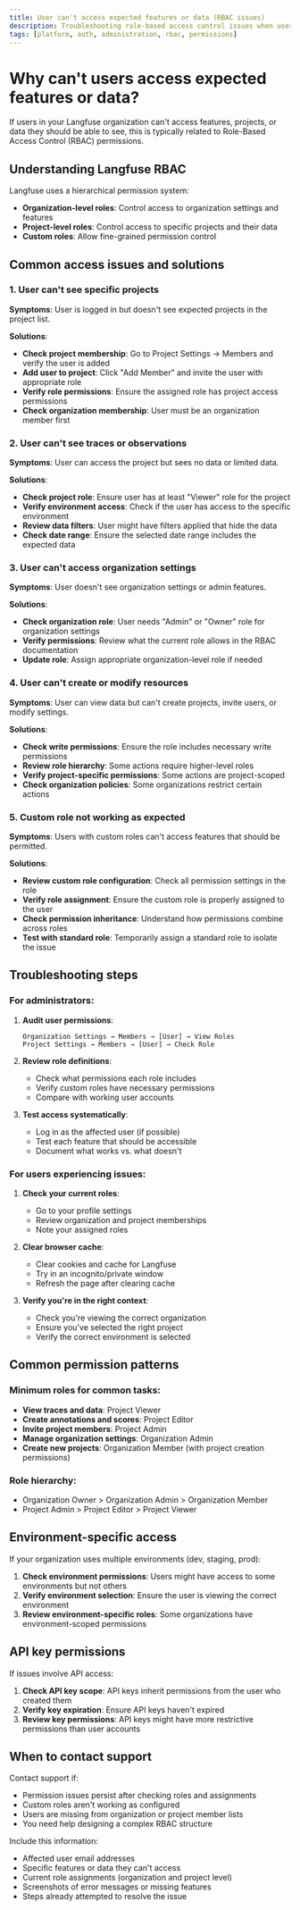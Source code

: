 ```yaml
---
title: User can't access expected features or data (RBAC issues)
description: Troubleshooting role-based access control issues when users can't see projects, traces, or features they should have access to
tags: [platform, auth, administration, rbac, permissions]
---
```


# Why can't users access expected features or data?

If users in your Langfuse organization can't access features, projects, or data they should be able to see, this is typically related to Role-Based Access Control (RBAC) permissions.

## Understanding Langfuse RBAC

Langfuse uses a hierarchical permission system:
- **Organization-level roles**: Control access to organization settings and features
- **Project-level roles**: Control access to specific projects and their data
- **Custom roles**: Allow fine-grained permission control

## Common access issues and solutions

### 1. User can't see specific projects

**Symptoms**: User is logged in but doesn't see expected projects in the project list.

**Solutions**:
- **Check project membership**: Go to Project Settings → Members and verify the user is added
- **Add user to project**: Click "Add Member" and invite the user with appropriate role
- **Verify role permissions**: Ensure the assigned role has project access permissions
- **Check organization membership**: User must be an organization member first

### 2. User can't see traces or observations

**Symptoms**: User can access the project but sees no data or limited data.

**Solutions**:
- **Check project role**: Ensure user has at least "Viewer" role for the project
- **Verify environment access**: Check if the user has access to the specific environment
- **Review data filters**: User might have filters applied that hide the data
- **Check date range**: Ensure the selected date range includes the expected data

### 3. User can't access organization settings

**Symptoms**: User doesn't see organization settings or admin features.

**Solutions**:
- **Check organization role**: User needs "Admin" or "Owner" role for organization settings
- **Verify permissions**: Review what the current role allows in the RBAC documentation
- **Update role**: Assign appropriate organization-level role if needed

### 4. User can't create or modify resources

**Symptoms**: User can view data but can't create projects, invite users, or modify settings.

**Solutions**:
- **Check write permissions**: Ensure the role includes necessary write permissions
- **Review role hierarchy**: Some actions require higher-level roles
- **Verify project-specific permissions**: Some actions are project-scoped
- **Check organization policies**: Some organizations restrict certain actions

### 5. Custom role not working as expected

**Symptoms**: Users with custom roles can't access features that should be permitted.

**Solutions**:
- **Review custom role configuration**: Check all permission settings in the role
- **Verify role assignment**: Ensure the custom role is properly assigned to the user
- **Check permission inheritance**: Understand how permissions combine across roles
- **Test with standard role**: Temporarily assign a standard role to isolate the issue

## Troubleshooting steps

### For administrators:

1. **Audit user permissions**:
   ```
   Organization Settings → Members → [User] → View Roles
   Project Settings → Members → [User] → Check Role
   ```

2. **Review role definitions**:
   - Check what permissions each role includes
   - Verify custom roles have necessary permissions
   - Compare with working user accounts

3. **Test access systematically**:
   - Log in as the affected user (if possible)
   - Test each feature that should be accessible
   - Document what works vs. what doesn't

### For users experiencing issues:

1. **Check your current roles**:
   - Go to your profile settings
   - Review organization and project memberships
   - Note your assigned roles

2. **Clear browser cache**:
   - Clear cookies and cache for Langfuse
   - Try in an incognito/private window
   - Refresh the page after clearing cache

3. **Verify you're in the right context**:
   - Check you're viewing the correct organization
   - Ensure you've selected the right project
   - Verify the correct environment is selected

## Common permission patterns

### Minimum roles for common tasks:

- **View traces and data**: Project Viewer
- **Create annotations and scores**: Project Editor  
- **Invite project members**: Project Admin
- **Manage organization settings**: Organization Admin
- **Create new projects**: Organization Member (with project creation permissions)

### Role hierarchy:
- Organization Owner > Organization Admin > Organization Member
- Project Admin > Project Editor > Project Viewer

## Environment-specific access

If your organization uses multiple environments (dev, staging, prod):

1. **Check environment permissions**: Users might have access to some environments but not others
2. **Verify environment selection**: Ensure the user is viewing the correct environment
3. **Review environment-specific roles**: Some organizations have environment-scoped permissions

## API key permissions

If issues involve API access:

1. **Check API key scope**: API keys inherit permissions from the user who created them
2. **Verify key expiration**: Ensure API keys haven't expired
3. **Review key permissions**: API keys might have more restrictive permissions than user accounts

## When to contact support

Contact support if:
- Permission issues persist after checking roles and assignments
- Custom roles aren't working as configured
- Users are missing from organization or project member lists
- You need help designing a complex RBAC structure

Include this information:
- Affected user email addresses
- Specific features or data they can't access
- Current role assignments (organization and project level)
- Screenshots of error messages or missing features
- Steps already attempted to resolve the issue